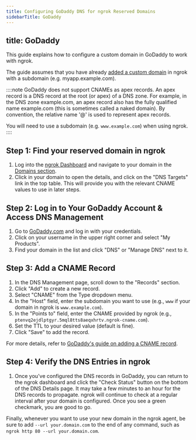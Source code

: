 ```yaml
---
title: Configuring GoDaddy DNS for ngrok Reserved Domains
sidebarTitle: GoDaddy
---
```


title: GoDaddy
---


This guide explains how to configure a custom domain in GoDaddy to work with ngrok.

The guide assumes that you have already [added a custom domain](/universal-gateway/custom-domains/) in ngrok with a subdomain (e.g. myapp.example.com).

::::note
GoDaddy does not support CNAMEs as apex records. An apex record is a DNS record at the root (or apex) of a DNS zone. For example, in the DNS zone example.com, an apex record also has the fully qualified name example.com (this is sometimes called a naked domain). By convention, the relative name '@' is used to represent apex records.

You will need to use a subdomain (e.g. `www.example.com`) when using ngrok.
::::

## Step 1: Find your reserved domain in ngrok

1. Log into the [ngrok Dashboard](https://dashboard.ngrok.com) and navigate to your domain in the [Domains section](https://dashboard.ngrok.com/domains).
1. Click in your domain to open the details, and click on the "DNS Targets" link in the top table. This will provide you with the relevant CNAME values to use in later steps.

## Step 2: Log in to Your GoDaddy Account & Access DNS Management

1. Go to [GoDaddy.com](https://www.godaddy.com) and log in with your credentials.
1. Click on your username in the upper right corner and select "My Products".
1. Find your domain in the list and click "DNS" or "Manage DNS" next to it.

## Step 3: Add a CNAME Record

1. In the DNS Management page, scroll down to the "Records" section.
1. Click "Add" to create a new record.
1. Select "CNAME" from the Type dropdown menu.
1. In the "Host" field, enter the subdomain you want to use (e.g., `www` if your domain in ngrok is `www.example.com`).
1. In the "Points to" field, enter the CNAME provided by ngrok (e.g., `ptenvq2ejdlptgyr.5mql8tts8aeqxhrtv.ngrok-cname.com`).
1. Set the TTL to your desired value (default is fine).
1. Click "Save" to add the record.

For more details, refer to [GoDaddy's guide on adding a CNAME record](https://www.godaddy.com/help/add-a-cname-record-19236).

## Step 4: Verify the DNS Entries in ngrok

1. Once you've configured the DNS records in GoDaddy, you can return to the ngrok dashboard and click the "Check Status" button on the bottom of the DNS Details page. It may take a few minutes to an hour for the DNS records to propagate. ngrok will continue to check at a regular interval after your domain is configured. Once you see a green checkmark, you are good to go.

Finally, whenever you want to use your new domain in the ngrok agent, be sure to add `--url your.domain.com` to the end of any command, such as `ngrok http 80 --url your.domain.com`.
